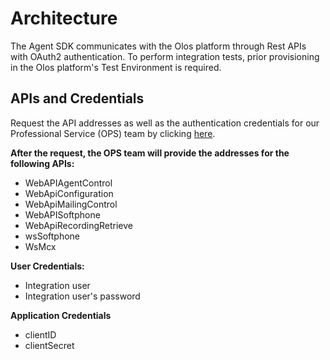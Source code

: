# Architecture

The Agent SDK communicates with the Olos platform through Rest APIs with OAuth2 authentication. To perform integration tests, prior provisioning in the Olos platform's Test Environment is required.

## APIs and Credentials

Request the API addresses as well as the authentication credentials for our Professional Service (OPS) team by clicking
[here](https://support.olos.com.br/a/catalog/request-items?search=ops).

**After the request, the OPS team will provide the addresses for the following APIs:**

- WebAPIAgentControl
- WebApiConfiguration
- WebApiMailingControl
- WebAPISoftphone
- WebApiRecordingRetrieve
- wsSoftphone
- WsMcx

**User Credentials:**

- Integration user
- Integration user's password

**Application Credentials**

- clientID
- clientSecret

